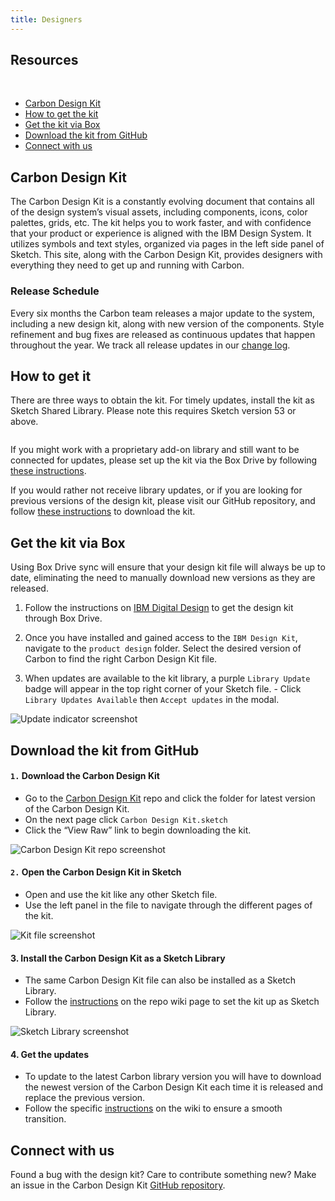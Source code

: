 ```yaml
---
title: Designers
---
```



## Resources

<GridWrapper col_lg="8" flex="true" bleed="true">
  <ClickableTile
    title="Add Carbon Design Kit to Sketch library"
    href="sketch://add-library/cloud/JaVzz"
    type="resource">
    <img src="images/sketch-icon.png" alt="" />
  </ClickableTile>
  <ClickableTile
    title="Download Carbon Design Kit from GitHub"
    href="https://github.com/IBM/carbon-design-kit"
    type="resource">
    <img src="images/github-icon.png" alt="" />
  </ClickableTile>
</GridWrapper>

<AnchorLinks>

- [Carbon Design Kit](#carbon-design-kit)
- [How to get the kit](#how-to-get-it)
- [Get the kit via Box](#get-the-kit-via-box)
- [Download the kit from GitHub](#download-the-kit-from-github)
- [Connect with us](#connect-with-us)

</AnchorLinks>

## Carbon Design Kit

The Carbon Design Kit is a constantly evolving document that contains all of the design system’s visual assets, including components, icons, color palettes, grids, etc. The kit helps you to work faster, and with confidence that your product or experience is aligned with the IBM Design System. It utilizes symbols and text styles, organized via pages in the left side panel of Sketch. This site, along with the Carbon Design Kit, provides designers with everything they need to get up and running with Carbon.

### Release Schedule

Every six months the Carbon team releases a major update to the system, including a new design kit, along with new version of the components. Style refinement and bug fixes are released as continuous updates that happen throughout the year. We track all release updates in our [change log](https://github.com/carbon-design-system/carbon-design-kit/releases).

## How to get it

There are three ways to obtain the kit. For timely updates, install the kit as Sketch Shared Library. Please note this requires Sketch version 53 or above.

<GridWrapper col_lg="8" flex="true" bleed="true">
  <ClickableTile
    title="Add Carbon design kit to Sketch library (Beta)"
    href="sketch://add-library/cloud/JaVzz"
    type="resource">
    <img src="images/sketch-icon.png" alt="" />
  </ClickableTile>
</GridWrapper>

If you might work with a proprietary add-on library and still want to be connected for updates, please set up the kit via the Box Drive by following [these instructions](#get-the-kit-via-box).

If you would rather not receive library updates, or if you are looking for previous versions of the design kit, please visit our GitHub repository, and follow [these instructions](#download-the-kit-from-github) to download the kit.

## Get the kit via Box

Using Box Drive sync will ensure that your design kit file will always be up to date, eliminating the need to manually download new versions as they are released.

1. Follow the instructions on [IBM Digital Design](https://www.ibm.com/standards/web/design-kit/) to get the design kit through Box Drive.

2. Once you have installed and gained access to the `IBM Design Kit`, navigate to the `product design` folder. Select the desired version of Carbon to find the right Carbon Design Kit file.

3. When updates are available to the kit library, a purple `Library Update` badge will appear in the top right corner of your Sketch file. - Click `Library Updates Available` then `Accept updates` in the modal.

<image-component cols="12" caption="Update indicator">

![Update indicator screenshot](images/designers-5.png)

</image-component>

## Download the kit from GitHub

#### `1.` Download the Carbon Design Kit

- Go to the <a href="https://github.com/carbon-design-system/carbon-design-kit" target="blank"> Carbon Design Kit</a> repo and click the folder for latest version of the Carbon Design Kit.
- On the next page click `Carbon Design Kit.sketch`
- Click the “View Raw” link to begin downloading the kit.

<image-component cols="12" caption="Carbon Design Kit repo">

![Carbon Design Kit repo screenshot](images/designers-2_new.png)

</image-component>

#### `2.` Open the Carbon Design Kit in Sketch

- Open and use the kit like any other Sketch file.
- Use the left panel in the file to navigate through the different pages of the kit.

<image-component cols="12" caption="Design kit file">

![Kit file screenshot](images/designers-3.png)

</image-component>

#### 3. Install the Carbon Design Kit as a Sketch Library

- The same Carbon Design Kit file can also be installed as a Sketch Library.
- Follow the [instructions](https://github.com/IBM/carbon-design-kit/wiki/Sketch-Libraries-Overview) on the repo wiki page to set the kit up as Sketch Library.

<image-component cols="12" caption="Sketch library">

![Sketch Library screenshot](images/designers-4.png)

</image-component>

#### 4. Get the updates

- To update to the latest Carbon library version you will have to download the newest version of the Carbon Design Kit each time it is released and replace the previous version.
- Follow the specific [instructions](https://github.com/IBM/carbon-design-kit/wiki/Sketch-Libraries-Overview) on the wiki to ensure a smooth transition.

## Connect with us

Found a bug with the design kit? Care to contribute something new? Make an issue in the Carbon Design Kit [GitHub repository](https://github.com/ibm/carbon-design-kit/issues).
